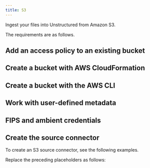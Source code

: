 ```yaml
---
title: S3
---
```



<FirstTimeAPISourceConnector />

Ingest your files into Unstructured from Amazon S3.

The requirements are as follows.


<S3Prerequisites />

## Add an access policy to an existing bucket


<S3BucketPolicy />

## Create a bucket with AWS CloudFormation


<S3BucketCloudFormation />

## Create a bucket with the AWS CLI


<S3BucketCLI />

## Work with user-defined metadata


<S3Metadata />

## FIPS and ambient credentials


<S3AmbientCreds />

## Create the source connector

To create an S3 source connector, see the following examples.


<CodeGroup>
    <S3SDK />
    <S3APIRESTCreate />
</CodeGroup>

Replace the preceding placeholders as follows:


<S3APIPlaceholders />


